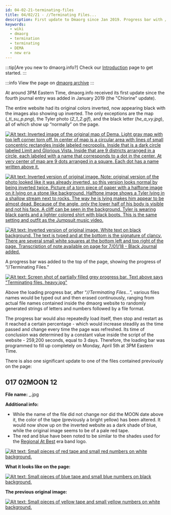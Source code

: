```yaml
---
id: 04-02-21-terminating-files
title: 04/02/21 - //Terminating Files...
description: First update to Dmaorg since Jan 2019. Progress bar with //Terminating Files appears.
keywords:
  - wiki
  - dmaorg
  - termination
  - terminating
  - DEMA
  - new era
---
```


:::tip[Are you new to dmaorg.info?]
Check our [Introduction](https://www.twentyonepilots.wiki/docs/trench) page to get started.
:::

:::info
View the page on [dmaorg archive](https://www.dmaorg.site/terminating/found/15398642_14/clancy.html)
:::

At around 3PM Eastern Time, dmaorg.info received its first update since the fourth journal entry was added in January 2019 (the "Chlorine" update).

The entire website had its original colors inverted, now appearing black with the images also showing up inverted. The only exceptions are the map (*_ti_su_p.png*), the Tyler photo (*2_1_2.gif*), and the black letter (*he_a_vy.jpg*), all of which show up “normally” on the page.

[![Alt text: Inverted image of the original map of Dema. Light gray map with top left corner torn off. In center of map is a circular area with lines of small concentric rectangles inside labeled necropolis. Inside that is a dark circle labeled Limit and Glorious Vista. Inside that are 9 districts arranged in a circle, each labeled with a name that corresponds to a dot in the center. At very center of map are 9 dots arranged in a square. Each dot has a name written above it.](./assets/_ti_su_p-inverted.png)](./assets/_ti_su_p-inverted.png)

[![Alt text: Inverted version of original image. Note: original version of the photo looked like it was already inverted, so this version looks normal by being inverted twice. Picture of a torn piece of paper with a halftone image on it lying on a stone like background. Halftone image shows a Tyler lying in a shallow stream next to rocks. The way he is lying makes him appear to be almost dead. Because of the angle, only the lower half of his body is visible and not his face. A cliff can be seen in the background. Tyler is wearing black pants and a lighter colored shirt with black boots. This is the same setting and outfit as the Jumpsuit music video.](./assets/2_1_2_inverted.gif)](./assets/2_1_2_inverted.gif)

[![Alt text: Inverted version of original image. White text on black background. The text is typed and at the bottom is the signature of clancy. There are several small white squares at the bottom left and top right of the page. Transcription of note available on page for 7/01/18 - Black Journal added.](./assets/_he_a_vy_-inverted.png)](./assets/_he_a_vy_-inverted.png)

A progress bar was added to the top of the page, showing the progress of “//Terminating Files.”

[![Alt text: Screen shot of partially filled grey progress bar. Text above says "Terminating files. heavy.jpg"](./assets/terminatingfiles.png)](./assets/terminatingfiles.png)

Above the loading progress bar, after “*//Terminating Files…*”, various files names would be typed out and then erased continuously, ranging from actual file names contained inside the dmaorg website to randomly generated strings of letters and numbers followed by a file format.

The progress bar would also repeatedly load itself, then stop and restart as it reached a certain percentage - which would increase steadily as the time passed and change every time the page was refreshed. Its time of conclusion was determined by a constant value inside the script of the website - 259,200 seconds, equal to 3 days. Therefore, the loading bar was programmed to fill up completely on Monday, April 5th at 3PM Eastern Time.

There is also one significant update to one of the files contained previously on the page:

## 017 02MOON 12

**File name:** _.jpg


**Additional info:**

- While the name of the file did not change nor did the MOON date above it, the color of the tape (previously a bright yellow) has been altered. It would now show up on the inverted website as a dark shade of blue, while the original image seems to be of a pale red tape.
- The red and blue have been noted to be similar to the shades used for the [Regional At Best](en.wikipedia.org/wiki/File:Twenty_One_Pilots_logo.svg) era band logo.

[![Alt text: Small pieces of red tape and small red numbers on white background.](./assets/_red.jpg)](./assets/_red.jpg)

**What it looks like on the page:**

[![Alt text: Small pieces of blue tape and small blue numbers on black background.](./assets/_blue.png)](./assets/_blue.png)

**The previous original image:**

[![Alt text: Small pieces of yellow tape and small yellow numbers on white background.](./assets/_.jpg)](./assets/_.jpg)
